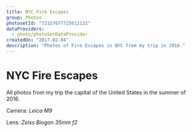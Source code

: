 ```yaml
---
title: NYC Fire Escapes
group: Photos
photosetId: "72157677725612131"
dataProviders:
  - photo/photoSetDataProvider
createdOn: "2017-02-04"
description: "Photos of Fire Escapes in NYC from my trip in 2016."
---
```



# NYC Fire Escapes

All photos from my trip the capital of the United States in the summer of 2016.

Camera: _Leica M9_

Lens: _Zeiss Biogon 35mm f2_

<PhotoSet />
